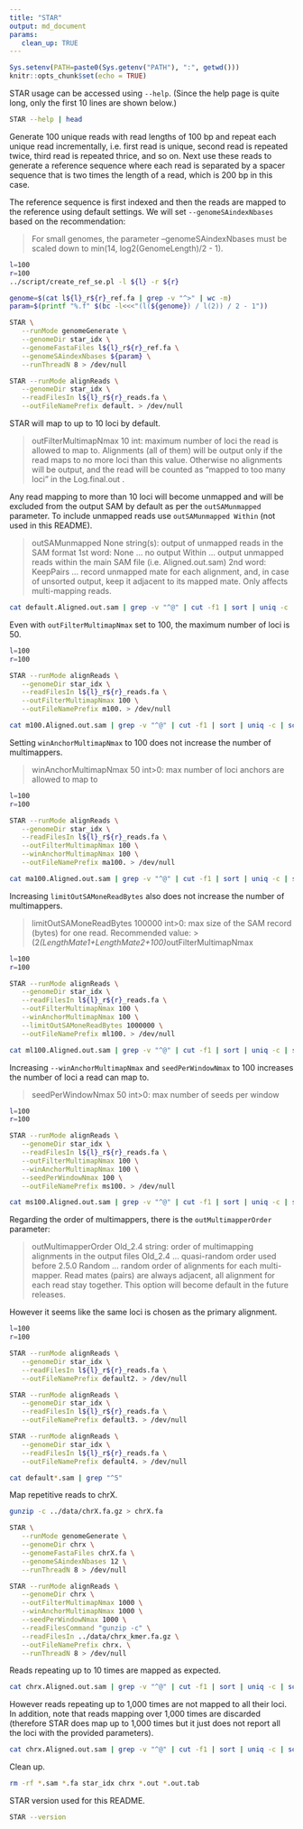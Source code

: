 ```yaml
---
title: "STAR"
output: md_document
params:
   clean_up: TRUE
---
```


```r
Sys.setenv(PATH=paste0(Sys.getenv("PATH"), ":", getwd()))
knitr::opts_chunk$set(echo = TRUE)
```

STAR usage can be accessed using `--help`. (Since the help page is quite long, only the first 10 lines are shown below.)

```bash
STAR --help | head
```

Generate 100 unique reads with read lengths of 100 bp and repeat each unique read incrementally, i.e. first read is unique, second read is repeated twice, third read is repeated thrice, and so on. Next use these reads to generate a reference sequence where each read is separated by a spacer sequence that is two times the length of a read, which is 200 bp in this case.

The reference sequence is first indexed and then the reads are mapped to the reference using default settings. We will set `--genomeSAindexNbases` based on the recommendation:

>For small genomes, the parameter --genomeSAindexNbases must be scaled down to min(14, log2(GenomeLength)/2 - 1).

```bash
l=100
r=100
../script/create_ref_se.pl -l ${l} -r ${r}

genome=$(cat l${l}_r${r}_ref.fa | grep -v "^>" | wc -m)
param=$(printf "%.f" $(bc -l<<<"(l(${genome}) / l(2)) / 2 - 1"))

STAR \
   --runMode genomeGenerate \
   --genomeDir star_idx \
   --genomeFastaFiles l${l}_r${r}_ref.fa \
   --genomeSAindexNbases ${param} \
   --runThreadN 8 > /dev/null

STAR --runMode alignReads \
   --genomeDir star_idx \
   --readFilesIn l${l}_r${r}_reads.fa \
   --outFileNamePrefix default. > /dev/null
```

STAR will map to up to 10 loci by default.

> outFilterMultimapNmax           10
>     int: maximum number of loci the read is allowed to map to. Alignments (all of them) will be output only if the read maps to no more loci than this value.
>          Otherwise no alignments will be output, and the read will be counted as "mapped to too many loci" in the Log.final.out .

Any read mapping to more than 10 loci will become unmapped and will be excluded from the output SAM by default as per the `outSAMunmapped` parameter. To include unmapped reads use `outSAMunmapped Within` (not used in this README).

> outSAMunmapped                  None
>     string(s): output of unmapped reads in the SAM format
>                                 1st word:
>                                 None   ... no output
>                                 Within ... output unmapped reads within the main SAM file (i.e. Aligned.out.sam)
>                                 2nd word:
>                                 KeepPairs ... record unmapped mate for each alignment, and, in case of unsorted output, keep it adjacent to its mapped mate. Only affects multi-mapping reads.


```bash
cat default.Aligned.out.sam | grep -v "^@" | cut -f1 | sort | uniq -c | sort -k2n
```

Even with `outFilterMultimapNmax` set to 100, the maximum number of loci is 50.

```bash
l=100
r=100

STAR --runMode alignReads \
   --genomeDir star_idx \
   --readFilesIn l${l}_r${r}_reads.fa \
   --outFilterMultimapNmax 100 \
   --outFileNamePrefix m100. > /dev/null

cat m100.Aligned.out.sam | grep -v "^@" | cut -f1 | sort | uniq -c | sort -k2rn | head
```

Setting `winAnchorMultimapNmax` to 100 does not increase the number of multimappers.

> winAnchorMultimapNmax           50
>     int>0: max number of loci anchors are allowed to map to

```bash
l=100
r=100

STAR --runMode alignReads \
   --genomeDir star_idx \
   --readFilesIn l${l}_r${r}_reads.fa \
   --outFilterMultimapNmax 100 \
   --winAnchorMultimapNmax 100 \
   --outFileNamePrefix ma100. > /dev/null

cat ma100.Aligned.out.sam | grep -v "^@" | cut -f1 | sort | uniq -c | sort -k2rn | head
```

Increasing `limitOutSAMoneReadBytes` also does not increase the number of multimappers.

> limitOutSAMoneReadBytes              100000
>     int>0: max size of the SAM record (bytes) for one read. Recommended value: >(2*(LengthMate1+LengthMate2+100)*outFilterMultimapNmax

```bash
l=100
r=100

STAR --runMode alignReads \
   --genomeDir star_idx \
   --readFilesIn l${l}_r${r}_reads.fa \
   --outFilterMultimapNmax 100 \
   --winAnchorMultimapNmax 100 \
   --limitOutSAMoneReadBytes 1000000 \
   --outFileNamePrefix ml100. > /dev/null

cat ml100.Aligned.out.sam | grep -v "^@" | cut -f1 | sort | uniq -c | sort -k2rn | head
```

Increasing `--winAnchorMultimapNmax` and `seedPerWindowNmax` to 100 increases the number of loci a read can map to.

> seedPerWindowNmax     50
>     int>0: max number of seeds per window

```bash
l=100
r=100

STAR --runMode alignReads \
   --genomeDir star_idx \
   --readFilesIn l${l}_r${r}_reads.fa \
   --outFilterMultimapNmax 100 \
   --winAnchorMultimapNmax 100 \
   --seedPerWindowNmax 100 \
   --outFileNamePrefix ms100. > /dev/null

cat ms100.Aligned.out.sam | grep -v "^@" | cut -f1 | sort | uniq -c | sort -k2rn | head
```

Regarding the order of multimappers, there is the `outMultimapperOrder` parameter:

> outMultimapperOrder             Old_2.4
>     string: order of multimapping alignments in the output files
>                                 Old_2.4             ... quasi-random order used before 2.5.0
>                                 Random              ... random order of alignments for each multi-mapper. Read mates (pairs) are always adjacent, all alignment for each read stay together. This option will become default in the future releases.

However it seems like the same loci is chosen as the primary alignment.

```bash
l=100
r=100

STAR --runMode alignReads \
   --genomeDir star_idx \
   --readFilesIn l${l}_r${r}_reads.fa \
   --outFileNamePrefix default2. > /dev/null

STAR --runMode alignReads \
   --genomeDir star_idx \
   --readFilesIn l${l}_r${r}_reads.fa \
   --outFileNamePrefix default3. > /dev/null

STAR --runMode alignReads \
   --genomeDir star_idx \
   --readFilesIn l${l}_r${r}_reads.fa \
   --outFileNamePrefix default4. > /dev/null

cat default*.sam | grep "^5"
```

Map repetitive reads to chrX.

```bash
gunzip -c ../data/chrX.fa.gz > chrX.fa

STAR \
   --runMode genomeGenerate \
   --genomeDir chrx \
   --genomeFastaFiles chrX.fa \
   --genomeSAindexNbases 12 \
   --runThreadN 8 > /dev/null

STAR --runMode alignReads \
   --genomeDir chrx \
   --outFilterMultimapNmax 1000 \
   --winAnchorMultimapNmax 1000 \
   --seedPerWindowNmax 1000 \
   --readFilesCommand "gunzip -c" \
   --readFilesIn ../data/chrx_kmer.fa.gz \
   --outFileNamePrefix chrx. \
   --runThreadN 8 > /dev/null
```

Reads repeating up to 10 times are mapped as expected.

```bash
cat chrx.Aligned.out.sam | grep -v "^@" | cut -f1 | sort | uniq -c | sort -k2n | head
```

However reads repeating up to 1,000 times are not mapped to all their loci. In addition, note that reads mapping over 1,000 times are discarded (therefore STAR does map up to 1,000 times but it just does not report all the loci with the provided parameters).

```bash
cat chrx.Aligned.out.sam | grep -v "^@" | cut -f1 | sort | uniq -c | sort -k2rn | head
```

Clean up.

```bash
rm -rf *.sam *.fa star_idx chrx *.out *.out.tab
```

STAR version used for this README.

```bash
STAR --version
```

